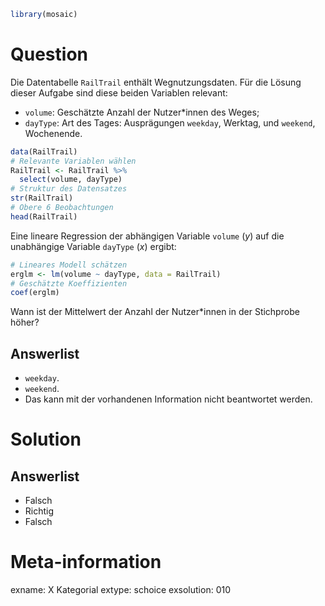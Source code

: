 ```r
library(mosaic)
```

Question
========

Die Datentabelle `RailTrail` enthält Wegnutzungsdaten. Für die Lösung dieser Aufgabe sind diese beiden Variablen relevant:

- `volume`: Geschätzte Anzahl der Nutzer\*innen des Weges;
- `dayType`: Art des Tages: Ausprägungen `weekday`, Werktag, und `weekend`, Wochenende.

```r
data(RailTrail)
# Relevante Variablen wählen
RailTrail <- RailTrail %>%
  select(volume, dayType)
# Struktur des Datensatzes
str(RailTrail)
# Obere 6 Beobachtungen
head(RailTrail)
```

Eine lineare Regression der abhängigen Variable `volume` ($y$) auf die unabhängige Variable `dayType` ($x$) ergibt:

```r
# Lineares Modell schätzen
erglm <- lm(volume ~ dayType, data = RailTrail)
# Geschätzte Koeffizienten
coef(erglm)
```

Wann ist der Mittelwert der Anzahl der Nutzer\*innen in der Stichprobe höher?

Answerlist
----------
* `weekday`.
* `weekend`.
* Das kann mit der vorhandenen Information nicht beantwortet werden.


Solution
========

Answerlist
----------
* Falsch
* Richtig
* Falsch

Meta-information
================
exname: X Kategorial
extype: schoice
exsolution: 010